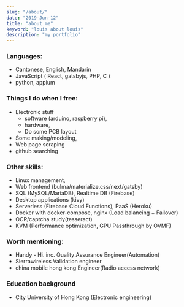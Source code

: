 ```yaml
---
slug: "/about/"
date: "2019-Jun-12"
title: "about me"
keyword: "louis about louis"
description: "my portfolio"
---
```




### Languages:
- Cantonese, English, Mandarin
- <NewWindowLink href="https://en.wikipedia.org/wiki/Javascript">JavaScript</NewWindowLink>
(
 <NewWindowLink href="https://reactjs.org/">React</NewWindowLink>,
 <NewWindowLink href="https://gatsbyjs.org/">gatsbyjs</NewWindowLink>,
 PHP, C
)
- <NewWindowLink href="https://www.python.org/">python</NewWindowLink>, <NewWindowLink href="http://appium.io/">appium</NewWindowLink>


### Things I do when I free:
- Electronic stuff
  - software (arduino, raspberry pi),
  - hardware,
  - <GithubLink repo_fullname="louiscklaw/kicad_library">Do some PCB layout</GithubLink>
- <NewWindowLink href="https://www.thingiverse.com/logickee/designs">Some making/modeling</NewWindowLink>,
- Web page scraping
- github searching


### Other skills:
- Linux management,
- Web frontend (bulma/materialize.css/next/gatsby)
- SQL (MySQL/MariaDB), Realtime DB (Firebase)
- Desktop applications (kivy)
- Serverless (Firebase Cloud Functions), PaaS (Heroku)
- Docker with docker-compose, nginx (Load balancing + Failover)
- OCR/captcha study(tesseract)
- KVM (Performance optimization, GPU Passthrough by OVMF)

### Worth mentioning:
- <NewWindowLink href="http://startupbeat.hkej.com/?p=35117">Handy - Hi. inc.</NewWindowLink> Quality Assurance Engineer(Automation)
- <NewWindowLink href="https://www.sierrawireless.com/">Sierrawireless</NewWindowLink> Validation engineer
- <NewWindowLink href="https://www.hk.chinamobile.com">china mobile hong kong</NewWindowLink> Engineer(Radio access network)

### Education background
- City University of Hong Kong (<NewWindowLink href="https://www.ee.cityu.edu.hk/home/">Electronic engineering</NewWindowLink>)
